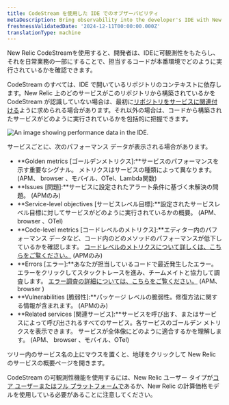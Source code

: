 ```yaml
---
title: CodeStream を使用した IDE でのオブザーバビリティ
metaDescription: Bring observability into the developer's IDE with New Relic CodeStream.
freshnessValidatedDate: '2024-12-11T00:00:00.000Z'
translationType: machine
---
```



New Relic CodeStreamを使用すると、開発者は、IDEに可観測性をもたらし、それを日常業務の一部にすることで、担当するコードが本番環境でどのように実行されているかを確認できます。

CodeStream のすべては、IDE で開いているリポジトリのコンテキストに依存します。New Relic 上のどのサービスがこのリポジトリから構築されているかを CodeStream が認識していない場合は、最初に[リポジトリをサービスに関連付ける](/docs/codestream/observability/repo-association)ように求められる場合があります。それ以外の場合は、コードから構築されたサービスがどのように実行されているかを包括的に把握できます。

<img
  title="Performance data for your services"
  alt="An image showing performance data in the IDE."
  src={codestreamO11y}
/>

サービスごとに、次のパフォーマンス データが表示される場合があります。

* **Golden metrics \[ゴールデンメトリクス]:**サービスのパフォーマンスを示す重要なシグナル。 メトリクスはサービスの種類によって異なります。 (APM、 browser 、モバイル、OTel、Lambda関数)
* **Issues \[問題]:**サービスに設定されたアラート条件に基づく未解決の問題。 (APMのみ)
* **Service-level objectives \[サービスレベル目標]:**設定されたサービスレベル目標に対してサービスがどのように実行されているかの概要。 (APM、 browser 、OTel)
* **Code-level metrics \[コードレベルのメトリクス]:**エディター内のパフォーマンス データなど、コード内のどのメソッドのパフォーマンスが低下しているかを確認します。 [コードレベルのメトリクスについて詳しくは、こちらをご覧ください。](/docs/codestream/observability/code-level-metrics) (APMのみ)
* **Errors \[エラー]:**あなたが担当しているコードで最近発生したエラー。 エラーをクリックしてスタックトレースを進み、チームメイトと協力して調査します。 [エラー調査の詳細については、こちらをご覧ください。](/docs/codestream/observability/error-investigation) (APM、 browser )
* **Vulnerabilities \[脆弱性]:**パッケージ レベルの脆弱性。修復方法に関する情報が含まれます。 (APMのみ)
* **Related services \[関連サービス]:**サービスを呼び出す、またはサービスによって呼び出されるすべてのサービス。各サービスのゴールデン メトリクスを表示できます。 サービスが全体像にどのように適合するかを理解します。 (APM、 browser 、モバイル、OTel)

ツリー内のサービス名の上にマウスを置くと、地球をクリックして New Relic のサービスの概要ページを開きます。

CodeStream の可観測性機能を使用するには、New Relic ユーザー タイプが[コア ユーザーまたはフル プラットフォームで](/docs/accounts/accounts-billing/new-relic-one-user-management/user-type/#user-type-capabilities)あるか、New Relic の計算価格モデルを使用している必要があることに注意してください。